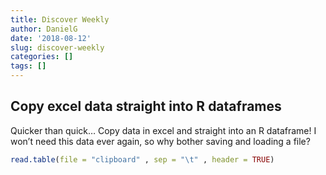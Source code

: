 ```yaml
---
title: Discover Weekly
author: DanielG
date: '2018-08-12'
slug: discover-weekly
categories: []
tags: []
---
```


## Copy excel data straight into R dataframes

Quicker than quick... Copy data in excel and straight into an R dataframe! I won't need this data ever again, so why bother saving and loading a file?

```r
read.table(file = "clipboard" , sep = "\t" , header = TRUE)
```


